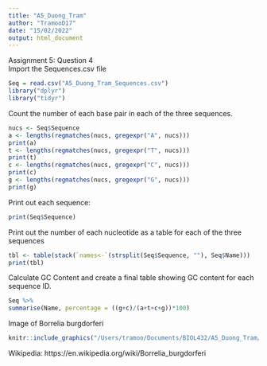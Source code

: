 ```yaml
---
title: "A5_Duong_Tram"
author: "TramooD17"
date: "15/02/2022"
output: html_document
---
```


Assignment 5: Question 4  
Import the Sequences.csv file
```r
Seq = read.csv("A5_Duong_Tram_Sequences.csv")
library("dplyr")
library("tidyr")
```
Count the number of each base pair in each of the three sequences.
```r
nucs <- Seq$Sequence
a <- lengths(regmatches(nucs, gregexpr("A", nucs)))
print(a)
t <- lengths(regmatches(nucs, gregexpr("T", nucs)))
print(t)
c <- lengths(regmatches(nucs, gregexpr("C", nucs)))
print(c)
g <- lengths(regmatches(nucs, gregexpr("G", nucs)))
print(g)
```
Print out each sequence:
```r
print(Seq$Sequence)
```
Print out the number of each nucleotide as a table for each of the three sequences
```r
tbl <- table(stack(`names<-`(strsplit(Seq$Sequence, ""), Seq$Name)))
print(tbl)
```
Calculate GC Content and create a final table showing GC content for each sequence ID.
```r
Seq %>%
summarise(Name, percentage = ((g+c)/(a+t+c+g))*100)
```
Image of Borrelia burgdorferi
```r
knitr::include_graphics("/Users/tramoo/Documents/BIOL432/A5_Duong_Tram/400px-Download_now.jpeg")
```
Wikipedia: https://en.wikipedia.org/wiki/Borrelia_burgdorferi
